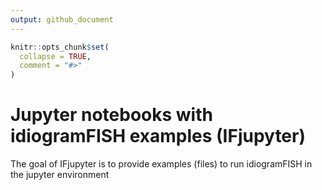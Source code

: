 ```yaml
---
output: github_document
---
```


<!-- README.md is generated from README.Rmd. Please edit that file -->

```r
knitr::opts_chunk$set(
  collapse = TRUE,
  comment = "#>"
)
```

# Jupyter notebooks with idiogramFISH examples (IFjupyter)

The goal of IFjupyter is to provide examples (files) to run idiogramFISH in the jupyter environment

